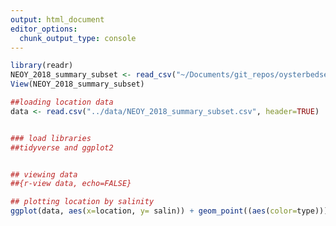 ```yaml
---
output: html_document
editor_options: 
  chunk_output_type: console
---
```

```r
library(readr)
NEOY_2018_summary_subset <- read_csv("~/Documents/git_repos/oysterbedseq_grao_2022/data/NEOY_2018_summary_subset.csv")
View(NEOY_2018_summary_subset)
```
```r
##loading location data
data <- read.csv("../data/NEOY_2018_summary_subset.csv", header=TRUE)


### load libraries
##tidyverse and ggplot2


## viewing data
##{r-view data, echo=FALSE}

## plotting location by salinity
ggplot(data, aes(x=location, y= salin)) + geom_point((aes(color=type))) + scale_color_manual(values = c("green", "purple"))
```
